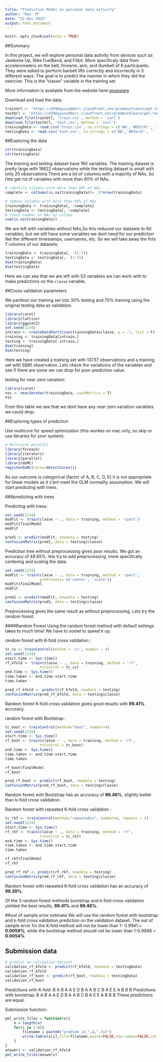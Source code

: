 ```yaml
---
title: "Prediction Model on personal data activity"
author: "Max. M"
date: "22 Dec 2015"
output: html_document
---
```


```r
knitr::opts_chunk$set(echo = TRUE)
```
##Summary

In this project, we will explore personal data activity from devices such as Jawbone Up, Nike FuelBand, and Fitbit. More specificaly data from accelerometers on the belt, forearm, arm, and dumbell of 6 participants. They were asked to perform barbell lifts correctly and incorrectly in 5 different ways. The goal  is to predict the manner in which they did the exercise. This is the "classe" variable in the training set.

More information is available from the website here:[goupware](http://groupware.les.inf.puc-rio.br/har) 


Download and load the data:
```r
trainUrl <- 'https://d396qusza40orc.cloudfront.net/predmachlearn/pml-training.csv'
testUrl <- 'https://d396qusza40orc.cloudfront.net/predmachlearn/pml-testing.csv'
download.file(trainUrl, 'train.csv', method = 'curl')
download.file(testUrl, 'test.csv', method = 'curl')
trainingData <- read.csv('train.csv', na.strings = c('NA','#DIV/0!', '' ))
testingData <- read.csv('test.csv', na.strings = c('NA','#DIV/0!', '' ))

```

##Exploring the data
```r
str(trainingData)
str(testingData)
```
The training and testing dataset have 160 variables. The training dataset is pretty large with 19622 observations while the testing dataset is small with only 20 observations.There are a lot of columns with a majority of NAs. So l'ets get rid of variables with more than 80% of NAs.

```r
# identify columns with more than 80% of NAs
complete <- colSums(is.na(trainingData))> .8*nrow(trainingData)

# remove columns with more than 80% of NAs
trainingData <- trainingData[, !complete]
testingData <- testingData[, !complete]
# check number of NAs by column
sum(is.na(trainingData))
```
We are left with variables without NAs,So this reduced our datasets to 60 variables, but we still have some variables we dont need for our prediction like the different timestamps, usernames, etc. So we will take away the firts 7 columns of our datasets:

```r
trainingData <- trainingData[, -(1:7)]
testingData <- testingData[, -(1:7)]
dim(trainingData)
dim(testingData)
```

Here we can see that we are left with 53 variables we can work with to make predictions on the `classe` variable.

##Cross validation parameters

We partition our training set into 30% testing and 70% training using the original testing data as validation.

```r
library(caret)
library(lattice)
library(ggplot2)
set.seed(1234)
intrain <- createDataPartition(trainingData$classe, p = .7, list = F)
training <- trainingData[intrain,]
testing <- trainingData[-intrain,]
dim(training)
dim(testing)
```

Here we have created a training set with 13737 observations and a training set with 5885 observation. Lets check the variatioins of the variables and see if there are some we can drop for poor prediction value.

testing for near zero variation:
```r
library(caret)
nsv <- nearZeroVar(trainingData, saveMetrics = T)
nsv
```

From this table we see that we dont have any near  zero variation variables we could drop.

##Exploring types of prediction

Use multicore for speed optimization (this workes on mac only, so skip or use libraries for your system).
```r
# Multicore parallel
library(foreach)
library(iterators)
library(parallel)
library(doMC)
registerDoMC(cores=detectCores())
```


As our outcome is categorical (factor of A, B, C, D, E) it is not appropriate for linear models as it c'ant meet the GLM normality assumption. We will start predicting  with trees.

###predicting with trees

Predicting with trees:
```r
set.seed(1234)
modFit <- train(classe ~ ., data = training, method = 'rpart')
modFit$finalModel
modFit

pred1 <- predict(modFit, newdata = testing)
confusionMatrix(pred1, data = testing$classe)
```

Prediction tree without preprocessing gives poor results. We got an accuracy of 49.85%. lets try to add preprocessing, more specifically centering and scaling the data:
```r
set.seed(1234)
modFit <- train(classe ~ ., data = training, method = 'rpart', 
                preProcess= c('center', 'scale'))
modFit$finalModel
modFit

pred1 <- predict(modFit, newdata = testing)
confusionMatrix(pred1, data = testing$classe)
```
Preprocessing gives the same result as without preprocessing. Lets try the random forest.

####Random Forest
Using the random forest method with default settings takes to much time! We have to somel to speed it up.

random forest  with K-fold cross validation :
```r
tc_cv <- trainControl(method = 'cv', number = 4)
set.seed(1234)
start.time <- Sys.time()
rf_kfold <- train(classe ~ ., data = training, method = 'rf', 
                trControl = tc_cv)
end.time <- Sys.time()
time.taken <- end.time-start.time
time.taken
``` 

```r
pred_rf_kfold <- predict(rf_kfold, newdata = testing)
confusionMatrix(pred_rf_kfold, data = testing$classe)
```

Random forest K-fold cross validation gives good results with **99.41%** accuracy.

random forest with Bootstrap :
```r
tc_boot <- trainControl(method="boot", number=4)
set.seed(1234)
start.time <- Sys.time()
rf_boot <- train(classe ~ ., data = training, method = 'rf', 
                trControl = tc_boot)
end.time <- Sys.time()
time.taken <- end.time-start.time
time.taken
``` 

```r
rf_boot$finalModel
rf_boot

pred_rf_boot <- predict(rf_boot, newdata = testing)
confusionMatrix(pred_rf_boot, data = testing$classe)
```
Random forest with Bootstrap has an accuracy of **99.46%**, slightly better than k-fold cross validation.

Random forest with repeated K-fold cross validation :
```r
tc_rkf <- trainControl(method="repeatedcv", number=4, repeats = 2)
set.seed(1234)
start.time <- Sys.time()
rf_rkf <- train(classe ~ ., data = training, method = 'rf', 
                trControl = tc_rkf)
end.time <- Sys.time()
time.taken <- end.time-start.time
time.taken
``` 

```r
rf_rkf$finalModel
rf_rkf

pred_rf_rkf <- predict(rf_rkf, newdata = testing)
confusionMatrix(pred_rf_rkf, data = testing$classe)
```
Random forest with repeated K-fold cross validation has an accuracy of **99.39%**. 

Of the 3 random forest methods bootstrap and k-fold cross validation yielded the best results, **99.41%** and **99.46%**. 

##out of sample error estimate
We will use the random forest with bootstrap and k-fold cross validation prediction on the validation dataset. The out of sample error for the K-fold method will not be lower than 1- 0.9941 = **0.0059%**, while the bootstrap method should not be lower than 1-0.9946 = **0.0054%**

## Submission data

```r
# predict on validation dataset
validation_rf_kfold <- predict(rf_kfold, newdata = testingData)
validation_rf_kfold
validation_rf_boot <- predict(rf_boot, newdata = testingData)
validation_rf_boot

```

Predictions with K-fold: B A B A A E D B A A B C B A E E A B B B
Predictions with bootstrap: B A B A A E D B A A B C B A E E A B B B
These predictions are equal.

Submission function:
```r
pml_write_files = function(x){
    n = length(x)
    for(i in 1:n){
        filename = paste0("problem_id_",i,".txt")
        write.table(x[i],file=filename,quote=FALSE,row.names=FALSE,col.names=FALSE)
    }
}
answers <- validation_rf_kfold
pml_write_files(answers)
```

